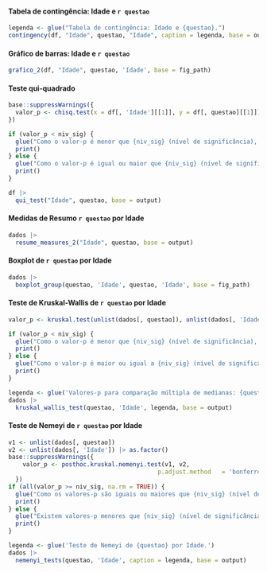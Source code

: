 #### Tabela de contingência: Idade e `r questao`

```r
legenda <- glue("Tabela de contingência: Idade e {questao}.")
contingency(df, "Idade", questao, "Idade", caption = legenda, base = output)
```

#### Gráfico de barras: Idade e `r questao`

```r
grafico_2(df, "Idade", questao, 'Idade', base = fig_path)
```

#### Teste qui-quadrado

```r
base::suppressWarnings({
  valor_p <- chisq.test(x = df[, 'Idade'][[1]], y = df[, questao][[1]])$p.value
})

if (valor_p < niv_sig) {
  glue("Como o valor-p é menor que {niv_sig} (nível de significância), rejeitamos a hipótese nula e temos evidência estatística que as duas variáveis estão associadas.") |>
  print()
} else {
  glue("Como o valor-p é igual ou maior que {niv_sig} (nível de significância), não rejeitamos a hipótese nula e não temos evidência estatística que as duas variáveis estão associadas.") |>
  print()
} 
```


```r
df |> 
  qui_test("Idade", questao, base = output)
```

\cleardoublepage

#### Medidas de Resumo `r questao` por Idade

```r
dados |> 
  resume_measures_2("Idade", questao, base = output)
```

#### Boxplot de `r questao` por Idade 


```r
dados |>
  boxplot_group(questao, 'Idade', questao, 'Idade', base = fig_path)
```

#### Teste de Kruskal-Wallis de `r questao` por Idade

```r
valor_p <- kruskal.test(unlist(dados[, questao]), unlist(dados[, 'Idade']))$p.value

if (valor_p < niv_sig) {
  glue("Como o valor-p é menor que {niv_sig} (nível de significância), rejeitamos a hipótese nula e as medianas de {questao} entre as idades são todas diferentes.") |>
  print()
} else {
  glue("Como o valor-p é maior ou igual a {niv_sig} (nível de significância), não rejeitamos a hipótese nula e as medianas de {questao} entre as idades são  iguais.") |>
  print()
} 
```

```r
legenda <- glue('Valores-p para comparação múltipla de medianas: {questao} e Idade.')
dados |> 
  kruskal_wallis_test(questao, 'Idade', legenda, base = output)
```

#### Teste de Nemeyi de `r questao` por Idade

```r
v1 <- unlist(dados[, questao])
v2 <- unlist(dados[, 'Idade']) |> as.factor()
base::suppressWarnings({
    valor_p <- posthoc.kruskal.nemenyi.test(v1, v2,
                                          p.adjust.method	= 'bonferroni')$p.value
  })
if (all(valor_p >= niv_sig, na.rm = TRUE)) {
  glue("Como os valores-p são iguais ou maiores que {niv_sig} (nível de significância), não rejeitamos a hipótese nula e as medianas de {questao} entre pares de crianças de diferentes idades são todas iguais.") |>
  print()
} else {
  glue("Existem valores-p menores que {niv_sig} (nível de significância), e para estes pares rejeitamos a hipótese nula e as medianas de {questao} entre as crianças com idades distintas são diferentes.") |>
  print()
}
```

```r
legenda <- glue('Teste de Nemeyi de {questao} por Idade.')
dados |> 
  nemenyi_tests(questao, 'Idade', caption = legenda, base = output)
```
